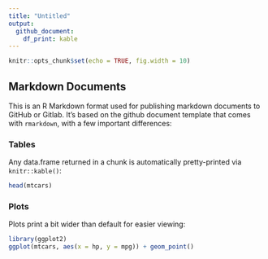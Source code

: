 ```yaml
---
title: "Untitled"
output:
  github_document:
    df_print: kable
---
```


```r
knitr::opts_chunk$set(echo = TRUE, fig.width = 10)
```

## Markdown Documents

This is an R Markdown format used for publishing markdown documents to GitHub or Gitlab. It's based on the github document template that comes with `rmarkdown`, with a few important differences:

### Tables

Any data.frame returned in a chunk is automatically pretty-printed via `knitr::kable()`:

```r
head(mtcars)
```

### Plots

Plots print a bit wider than default for easier viewing:

```r
library(ggplot2)
ggplot(mtcars, aes(x = hp, y = mpg)) + geom_point()
```
